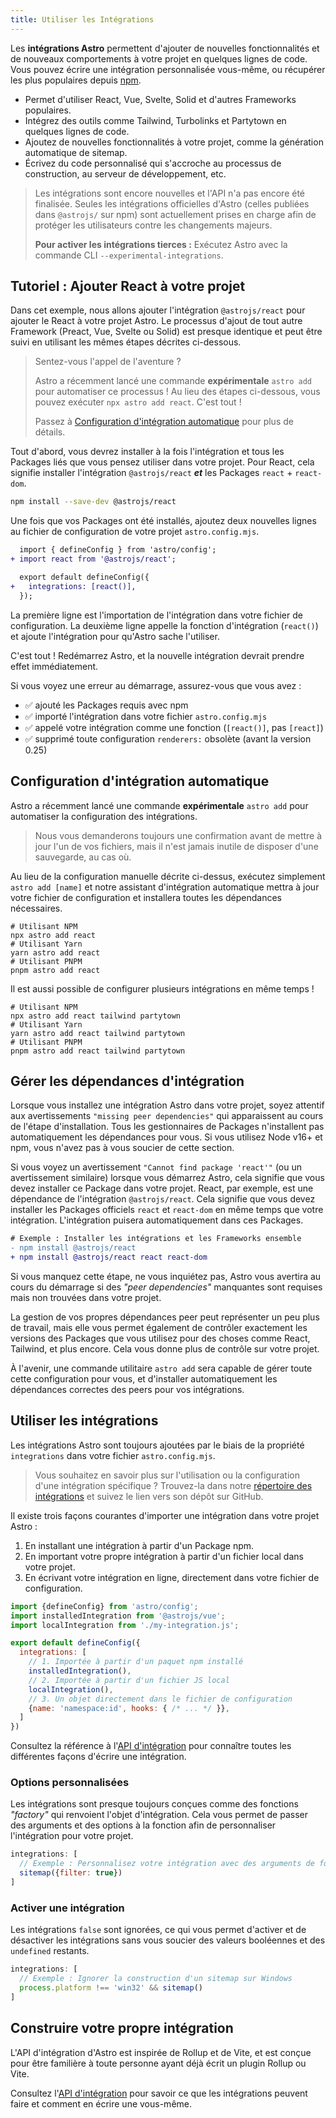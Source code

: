 ```yaml
---
title: Utiliser les Intégrations
---
```




Les **intégrations Astro** permettent d'ajouter de nouvelles fonctionnalités et de nouveaux comportements à votre projet en quelques lignes de code. Vous pouvez écrire une intégration personnalisée vous-même, ou récupérer les plus populaires depuis [npm](https://www.npmjs.com/search?q=keywords%3Aastro-component&ranking=popularity).

- Permet d'utiliser React, Vue, Svelte, Solid et d'autres Frameworks populaires.
- Intégrez des outils comme Tailwind, Turbolinks et Partytown en quelques lignes de code.
- Ajoutez de nouvelles fonctionnalités à votre projet, comme la génération automatique de sitemap.
- Écrivez du code personnalisé qui s'accroche au processus de construction, au serveur de développement, etc.

> Les intégrations sont encore nouvelles et l'API n'a pas encore été finalisée. Seules les intégrations officielles d'Astro (celles publiées dans `@astrojs/` sur npm) sont actuellement prises en charge afin de protéger les utilisateurs contre les changements majeurs.
>
> **Pour activer les intégrations tierces :** Exécutez Astro avec la commande CLI `--experimental-integrations`.

## Tutoriel : Ajouter React à votre projet

Dans cet exemple, nous allons ajouter l'intégration `@astrojs/react` pour ajouter le React à votre projet Astro. Le processus d'ajout de tout autre Framework (Preact, Vue, Svelte ou Solid) est presque identique et peut être suivi en utilisant les mêmes étapes décrites ci-dessous.

<blockquote>
  <Badge variant="accent">Sentez-vous l'appel de l'aventure ?</Badge>

  Astro a récemment lancé une commande **expérimentale** `astro add` pour automatiser ce processus ! Au lieu des étapes ci-dessous, vous pouvez exécuter `npx astro add react`. C'est tout !

  Passez à [Configuration d'intégration automatique](#configuration-dintégration-automatique) pour plus de détails.
</blockquote>

Tout d'abord, vous devrez installer à la fois l'intégration et tous les Packages liés que vous pensez utiliser dans votre projet. Pour React, cela signifie installer l'intégration `@astrojs/react` ***et*** les Packages `react` + `react-dom`.

```bash
npm install --save-dev @astrojs/react
```

Une fois que vos Packages ont été installés, ajoutez deux nouvelles lignes au fichier de configuration de votre projet `astro.config.mjs`.

```diff title="astro.config.mjs"
  import { defineConfig } from 'astro/config';
+ import react from '@astrojs/react';

  export default defineConfig({
+   integrations: [react()],
  });
```

La première ligne est l'importation de l'intégration dans votre fichier de configuration. La deuxième ligne appelle la fonction d'intégration (`react()`) et ajoute l'intégration pour qu'Astro sache l'utiliser.

C'est tout ! Redémarrez Astro, et la nouvelle intégration devrait prendre effet immédiatement.

Si vous voyez une erreur au démarrage, assurez-vous que vous avez :

- ✅ ajouté les Packages requis avec npm
- ✅ importé l'intégration dans votre fichier `astro.config.mjs`
- ✅ appelé votre intégration comme une fonction (`[react()]`, pas `[react]`)
- ✅ supprimé toute configuration `renderers:` obsolète (avant la version 0.25)

## Configuration d'intégration automatique

Astro a récemment lancé une commande **expérimentale** `astro add` pour automatiser la configuration des intégrations.

> Nous vous demanderons toujours une confirmation avant de mettre à jour l'un de vos fichiers, mais il n'est jamais inutile de disposer d'une sauvegarde, au cas où.

Au lieu de la configuration manuelle décrite ci-dessus, exécutez simplement `astro add [name]` et notre assistant d'intégration automatique mettra à jour votre fichier de configuration et installera toutes les dépendances nécessaires.

```shell
# Utilisant NPM
npx astro add react
# Utilisant Yarn
yarn astro add react
# Utilisant PNPM
pnpm astro add react
```

Il est aussi possible de configurer plusieurs intégrations en même temps !

```shell
# Utilisant NPM
npx astro add react tailwind partytown
# Utilisant Yarn
yarn astro add react tailwind partytown
# Utilisant PNPM
pnpm astro add react tailwind partytown
```

## Gérer les dépendances d'intégration

Lorsque vous installez une intégration Astro dans votre projet, soyez attentif aux avertissements `"missing peer dependencies"` qui apparaissent au cours de l'étape d'installation. Tous les gestionnaires de Packages n'installent pas automatiquement les dépendances pour vous. Si vous utilisez Node v16+ et npm, vous n'avez pas à vous soucier de cette section.

Si vous voyez un avertissement `"Cannot find package 'react'"` (ou un avertissement similaire) lorsque vous démarrez Astro, cela signifie que vous devez installer ce Package dans votre projet. React, par exemple, est une dépendance de l'intégration `@astrojs/react`. Cela signifie que vous devez installer les Packages officiels `react` et `react-dom` en même temps que votre intégration. L'intégration puisera automatiquement dans ces Packages.

```diff
# Exemple : Installer les intégrations et les Frameworks ensemble
- npm install @astrojs/react
+ npm install @astrojs/react react react-dom
```

Si vous manquez cette étape, ne vous inquiétez pas, Astro vous avertira au cours du démarrage si des _"peer dependencies"_ manquantes sont requises mais non trouvées dans votre projet.

La gestion de vos propres dépendances peer peut représenter un peu plus de travail, mais elle vous permet également de contrôler exactement les versions des Packages que vous utilisez pour des choses comme React, Tailwind, et plus encore. Cela vous donne plus de contrôle sur votre projet.

À l'avenir, une commande utilitaire `astro add` sera capable de gérer toute cette configuration pour vous, et d'installer automatiquement les dépendances correctes des peers pour vos intégrations.

## Utiliser les intégrations

Les intégrations Astro sont toujours ajoutées par le biais de la propriété `integrations` dans votre fichier `astro.config.mjs`.

> Vous souhaitez en savoir plus sur l'utilisation ou la configuration d'une intégration spécifique ? Trouvez-la dans notre [répertoire des intégrations](https://astro.build/integrations/) et suivez le lien vers son dépôt sur GitHub.

Il existe trois façons courantes d'importer une intégration dans votre projet Astro :

1. En installant une intégration à partir d'un Package npm.
2. En important votre propre intégration à partir d'un fichier local dans votre projet.
3. En écrivant votre intégration en ligne, directement dans votre fichier de configuration.

```js title="astro.config.mjs"
import {defineConfig} from 'astro/config';
import installedIntegration from '@astrojs/vue';
import localIntegration from './my-integration.js';

export default defineConfig({
  integrations: [
    // 1. Importée à partir d'un paquet npm installé
    installedIntegration(),
    // 2. Importée à partir d'un fichier JS local
    localIntegration(),
    // 3. Un objet directement dans le fichier de configuration
    {name: 'namespace:id', hooks: { /* ... */ }},
  ]
})
```

Consultez la référence à l'[API d'intégration](/fr/reference/integrations-reference/) pour connaître toutes les différentes façons d'écrire une intégration.

### Options personnalisées

Les intégrations sont presque toujours conçues comme des fonctions _"factory"_ qui renvoient l'objet d'intégration. Cela vous permet de passer des arguments et des options à la fonction afin de personnaliser l'intégration pour votre projet.

```js
integrations: [
  // Exemple : Personnalisez votre intégration avec des arguments de fonction
  sitemap({filter: true})
]
```

### Activer une intégration

Les intégrations `false` sont ignorées, ce qui vous permet d'activer et de désactiver les intégrations sans vous soucier des valeurs booléennes et des `undefined` restants.

```js
integrations: [
  // Exemple : Ignorer la construction d'un sitemap sur Windows
  process.platform !== 'win32' && sitemap()
]
```

## Construire votre propre intégration

L'API d'intégration d'Astro est inspirée de Rollup et de Vite, et est conçue pour être familière à toute personne ayant déjà écrit un plugin Rollup ou Vite.

Consultez l'[API d'intégration](/fr/reference/integrations-reference/) pour savoir ce que les intégrations peuvent faire et comment en écrire une vous-même.
